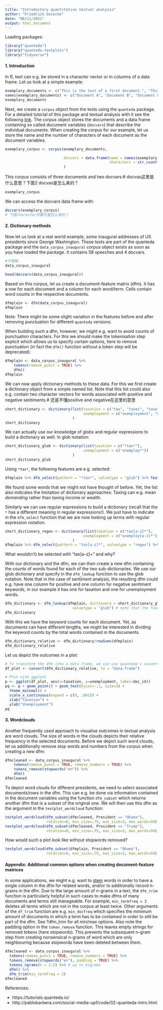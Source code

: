 ```yaml
---
title: "Introductory quantitative textual analysis"
author: "Friedrich Geiecke"
date: "08/11/2021"
output: html_document
---
```


Loading packages:

```r
library("quanteda")
library("quanteda.textplots")
library("tidyverse")
```


#### 1. Introduction

In R, text can e.g. be stored in a character vector or in columns of a data frame. Let us look at a simple example:

```r
exemplary_documents <- c("This is the text of a first document.", "This is a text of a second document.", "And of a third document.")
names(exemplary_documents) <- c("Document A", "Document B", "Document C")
exemplary_documents
```

Next, we create a `corpus` object from the texts using the `quanteda` package. For a detailed tutorial of this package and textual analysis with it see the following [link](https://tutorials.quanteda.io/). The corpus object stores the documents and a data frame containing so called document variables (`docvars`) that describe the individual documents. When creating the corpus for our example, let us store the name and the number of characters of each document as the document variables.

```r
exemplary_corpus <- corpus(exemplary_documents,

                           docvars = data.frame(name = names(exemplary_documents),
                                                characters = str_count(exemplary_documents))
                           )
```

This corpus consists of three documents and two docvars:# docvas这里是什么意思？下面2 docvas是怎么来的？

```r
exemplary_corpus
```

We can access the docvars data frame with:

```r
docvars(exemplary_corpus)
# 下面character的数字是怎么来的？
```

#### 2. Dictionary methods

Now let us look at a real world example, some inaugural addresses of US presidents since George Washington. These texts are part of the quanteda package and the `data_corpus_inaugural` corpus object exists as soon as you have loaded the package. It contains 58 speeches and 4 docvars.

```r
#不理解
data_corpus_inaugural 
```

```r
head(docvars(data_corpus_inaugural))
```

Based on this corpus, let us create a document-feature matrix (dfm). It has a row for each document and a column for each word/term. Cells contain word counts in the respective documents.

```r
dfmplain <- dfm(data_corpus_inaugural)
dfmplain
```

Note: There might be some slight variation in the features before and after removing punctuation for different `quanteda` versions.

When building such a dfm, however, we might e.g. want to avoid counts of punctuation characters. For this we should make the tokenisation step explicit which allows us to specify certain options, here to remove punctuation (in fact the `dfm()` function without a token step will be deprecated):

```r
dfmplain <- data_corpus_inaugural %>%
    tokens(remove_punct = TRUE) %>% 
    dfm()
dfmplain
```


We can now apply dictionary methods to these data. For this we first create a dictionary object from a simple named list. Note that this list could also e.g. contain two character vectors for words associated with positive and negative sentiments.# 还是不懂positive and negative在这里的意思

```r
short_dictionary <- dictionary(list(taxation = c("tax", "taxes", "taxation"),
                                    unemployment = c("unemployment", "unemployed"))
                               )
short_dictionary
```

We can actually use our knowledge of globs and regular expressions to build a dictionary as well. In glob notation:

```r
short_dictionary_glob <- dictionary(list(taxation = c("*tax*"),
                                    unemployment = c("unemploy*"))
                               )
short_dictionary_glob
```

Using `*tax*`, the following features are e.g. selected:

```r
dfmplain %>% dfm_select(pattern = "*tax*", valuetype = "glob") %>% featnames()
```

We found some words that we might not have thought of before. Yet, the list also indicates the limitation of dictionary approaches: Taxing can e.g. mean _demanding_ rather than taxing income or wealth.

Similarly we can use regular expressions to build a dictionary (recall that the `*` has a different meaning in regular expressions!). We just have to indicate in the `dfm_select` function that we are now looking up terms with regular expression notation.

```r
short_dictionary_regex <- dictionary(list(taxation = c("tax[a-z]*"),
                                    unemployment = c("unemploy[a-z]*"))
                               )
dfmplain %>% dfm_select(pattern = "tax[a-z]*", valuetype = "regex") %>% featnames()
```

What would(n't) be selected with "tax[a-z]+" and why?

With our dictionary and the dfm, we can then create a new dfm containing the counts of words found for each of the two sub-dictionaries. We use our glob dictionary and specify in the `dfm_lookup` function to use the glob notation. Note that in the case of sentiment analysis, the resulting dfm could e.g. have one column for positive and one column for negative sentiment keywords, in our example it has one for taxation and one for unemployment words.

```r
dfm_dictionary <- dfm_lookup(dfmplain, dictionary = short_dictionary_glob,
                               valuetype = "glob") # note that the function is case insensitive by default
dfm_dictionary
```

With this we have the keyword counts for each document. Yet, as documents can have different lengths, we might be interested in dividing the keyword counts by the total words contained in the documents.

```r
dfm_dictionary_relative <- dfm_dictionary/rowSums(dfmplain)
dfm_dictionary_relative
```

Let us depict the outcomes in a plot:

```r

# To transform the dfm into a data frame, we can use quanteda's convert function
df_plot <- convert(dfm_dictionary_relative, to = "data.frame")

# Plot with ggplot2
p <- ggplot(df_plot, aes(x=taxation, y=unemployment, label=doc_id))
pq <- p + geom_point() + geom_text(hjust=-.1, size=3) +
  theme_minimal() +
  scale_x_continuous(expand = c(0, .001)) +
  xlab("Taxation") +
  ylab("Unemployment")
pq
```

#### 3. Wordclouds

Another frequently used approach to visualise outcomes in textual analysis are word clouds. The size of words in the clouds depicts their relative frequency in the selected documents. Before we depict such word clouds, let us additionally remove stop words and numbers from the corpus when creating a new dfm:

```r
dfmcleaned <- data_corpus_inaugural %>%
    tokens(remove_punct = TRUE, remove_numbers = TRUE) %>%
    tokens_remove(stopwords("en")) %>%
    dfm()
dfmcleaned
```

To depict word clouds for different presidents, we need to select associated documents/rows in the dfm. This can e.g. be done via information contained in the document variables using the function `dfm_subset` which returns another dfm that is a subset of the original one. We will then use this dfm as the  argument in the `textplot_wordcloud` function:

```r
textplot_wordcloud(dfm_subset(dfmcleaned, President == "Obama"), 
                   rotation=0, min_size=.75, max_size=3, max_words=50)
textplot_wordcloud(dfm_subset(dfmcleaned, President == "Trump"),
                   rotation=0, min_size=.75, max_size=3, max_words=50)
```

How would such a plot look like without stopwords removed?

```r
textplot_wordcloud(dfm_subset(dfmplain, President == "Obama"),
                   rotation=0, min_size=.75, max_size=3, max_words=50)
```

#### Appendix: Additional common options when creating document-feature matrices

In some applications, we might e.g. want to [stem](https://nlp.stanford.edu/IR-book/html/htmledition/stemming-and-lemmatization-1.html) words in order to have a single column in the dfm for related words, and/or to additionally record n-grams in the dfm. Due to the large amount of n-grams in a text, the `dfm_trim` function is particularly helpful in such cases to make dfms of many documents and terms still manageable. For example, `min_termfreq = 2` deletes all terms which are not in the corpus at least twice. Other arguments of the `df_trim` function are e.g. `min_docfreq` which specifies the minimum amount of documents in which a term has to be contained in order to still be part of the dfm. See ?dfm_trim for all min/max options. Also note the padding option in the `token_remove` function. This leaves empty strings for removed tokens (here stopwords). This prevents the subsequent n-gram step from creating nonsensical n-grams of word which are only neighbouring because stopwords have been deleted between them.

```r
dfmcleaned <- data_corpus_inaugural %>%
  tokens(remove_punct = TRUE, remove_numbers = TRUE) %>%
  tokens_remove(stopwords("en"), padding = TRUE) %>%
  tokens_ngrams(n = 1:2) %>% # up to bigrams
  dfm() %>%
  dfm_trim(min_termfreq = 2)
dfmcleaned
```


References:

- https://tutorials.quanteda.io/
- http://pablobarbera.com/social-media-upf/code/02-quanteda-intro.html